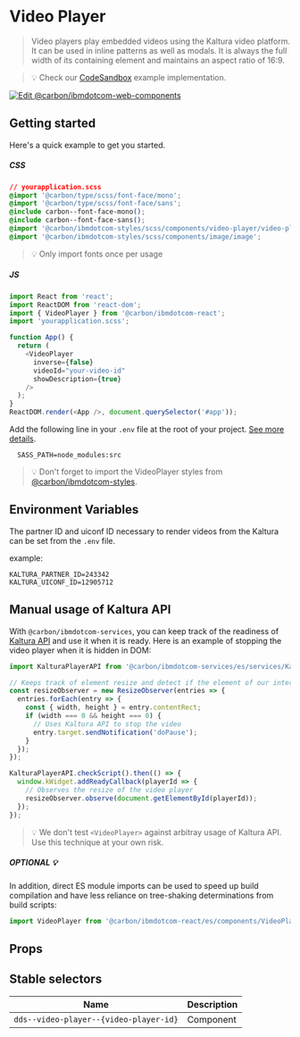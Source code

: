 
# Video Player

> Video players play embedded videos using the Kaltura video platform. It can be
> used in inline patterns as well as modals. It is always the full width of its
> containing element and maintains an aspect ratio of 16:9.

> 💡 Check our
> [CodeSandbox](https://githubbox.com/carbon-design-system/carbon-for-ibm-dotcom/tree/master/packages/react/examples/codesandbox/components/VideoPlayer)
> example implementation.

[![Edit @carbon/ibmdotcom-web-components](https://codesandbox.io/static/img/play-codesandbox.svg)](https://githubbox.com/carbon-design-system/carbon-for-ibm-dotcom/tree/master/packages/react/examples/codesandbox/components/VideoPlayer)

## Getting started

Here's a quick example to get you started.

##### CSS

```css
// yourapplication.scss
@import '@carbon/type/scss/font-face/mono';
@import '@carbon/type/scss/font-face/sans';
@include carbon--font-face-mono();
@include carbon--font-face-sans();
@import '@carbon/ibmdotcom-styles/scss/components/video-player/video-player';
@import '@carbon/ibmdotcom-styles/scss/components/image/image';
```

> 💡 Only import fonts once per usage

##### JS

```javascript
import React from 'react';
import ReactDOM from 'react-dom';
import { VideoPlayer } from '@carbon/ibmdotcom-react';
import 'yourapplication.scss';

function App() {
  return (
    <VideoPlayer
      inverse={false}
      videoId="your-video-id"
      showDescription={true}
    />
  );
}
ReactDOM.render(<App />, document.querySelector('#app'));
```

Add the following line in your `.env` file at the root of your project.
[See more details](https://github.com/carbon-design-system/carbon-for-ibm-dotcom/tree/master/packages/styles#usage).

```
  SASS_PATH=node_modules:src
```

> 💡 Don't forget to import the VideoPlayer styles from
> [@carbon/ibmdotcom-styles](https://github.com/carbon-design-system/carbon-for-ibm-dotcom/blob/master/packages/styles).

## Environment Variables

The partner ID and uiconf ID necessary to render videos from the Kaltura can be
set from the `.env` file.

example:

```
KALTURA_PARTNER_ID=243342
KALTURA_UICONF_ID=12905712
```

## Manual usage of Kaltura API

With `@carbon/ibmdotcom-services`, you can keep track of the readiness of [Kaltura API](http://player.kaltura.com/docs/api) and use it when it is ready. Here is an example of stopping the video player when it is hidden in DOM:

```javascript
import KalturaPlayerAPI from '@carbon/ibmdotcom-services/es/services/KalturaPlayer/KalturaPlayer';

// Keeps track of element resize and detect if the element of our interest is hidden
const resizeObserver = new ResizeObserver(entries => {
  entries.forEach(entry => {
    const { width, height } = entry.contentRect;
    if (width === 0 && height === 0) {
      // Uses Kaltura API to stop the video
      entry.target.sendNotification('doPause');
    }
  });
});

KalturaPlayerAPI.checkScript().then(() => {
  window.kWidget.addReadyCallback(playerId => {
    // Observes the resize of the video player
    resizeObserver.observe(document.getElementById(playerId));
  });
});
```

> 💡 We don't test `<VideoPlayer>` against arbitray usage of Kaltura API. Use this technique at your own risk.

##### OPTIONAL 💡

In addition, direct ES module imports can be used to speed up build compilation and have less reliance on tree-shaking determinations from build scripts:

````js
import VideoPlayer from '@carbon/ibmdotcom-react/es/components/VideoPlayer/VideoPlayer';
````

## Props

<Props of={VideoPlayer} />

## Stable selectors

| Name                                   | Description |
| -------------------------------------- | ----------- |
| `dds--video-player--{video-player-id}` | Component   |

<Description markdown={contributing} />
